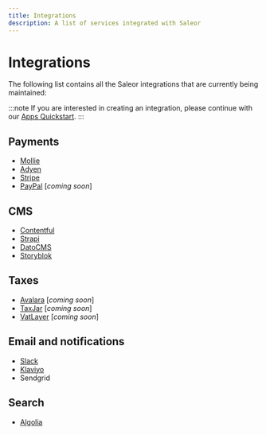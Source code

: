 ```yaml
---
title: Integrations
description: A list of services integrated with Saleor
---
```


# Integrations

The following list contains all the Saleor integrations that are currently being maintained:

:::note
If you are interested in creating an integration, please continue with our [Apps Quickstart](/docs/developer/extending/apps/quickstart/getting-started.mdx).
:::

## Payments

- [Mollie](https://github.com/saleor/react-storefront/blob/canary/docs/payment/index.md)
- [Adyen](https://github.com/saleor/react-storefront/blob/canary/docs/payment/index.md)
- [Stripe](https://github.com/saleor/react-storefront/blob/canary/docs/payment/index.md)
- [PayPal](https://github.com/saleor/react-storefront/blob/canary/docs/payment/index.md) [_coming soon_]

## CMS

- [Contentful](https://github.com/saleor/saleor-app-cms-hub)
- [Strapi](https://github.com/saleor/saleor-app-cms-hub)
- [DatoCMS](https://www.datocms.com/marketplace/plugins/i/datocms-plugin-saleor)
- [Storyblok](https://www.storyblok.com/lp/your-headless-cms-for-saleor)

## Taxes

- [Avalara](https://github.com/saleor/saleor-avatax) [_coming soon_]
- [TaxJar](https://github.com/saleor/saleor-avatax) [_coming soon_]
- [VatLayer](https://github.com/saleor/saleor-avatax) [_coming soon_]

## Email and notifications

- [Slack](https://github.com/saleor/saleor-app-slack)
- [Klaviyo](https://github.com/saleor/saleor-app-klaviyo)
- Sendgrid

## Search

- [Algolia](https://github.com/saleor/saleor-app-search)
